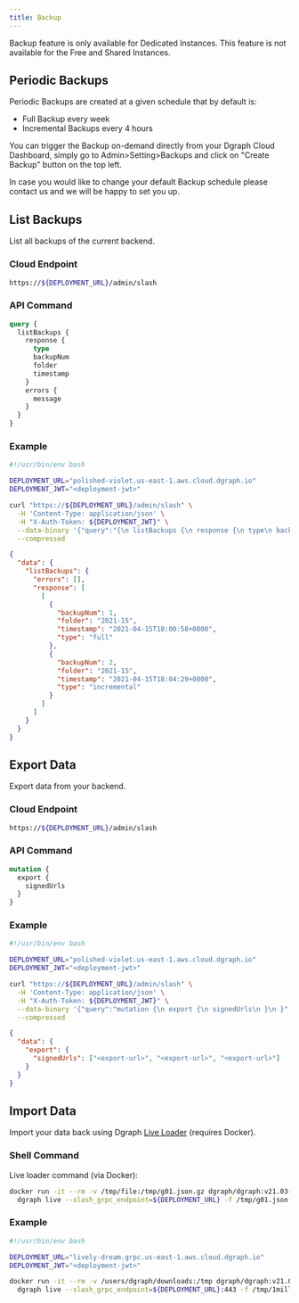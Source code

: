 ```yaml
---
title: Backup
---
```



<DgraphWIP />

<Note>
  Backup feature is only available for Dedicated Instances. This feature is not
  available for the Free and Shared Instances.
</Note>

## Periodic Backups

Periodic Backups are created at a given schedule that by default is:

- Full Backup every week
- Incremental Backups every 4 hours

You can trigger the Backup on-demand directly from your Dgraph Cloud Dashboard,
simply go to Admin>Setting>Backups and click on "Create Backup" button on the
top left.

In case you would like to change your default Backup schedule please contact us
and we will be happy to set you up.

## List Backups

List all backups of the current backend.

### Cloud Endpoint

```sh
https://${DEPLOYMENT_URL}/admin/slash
```

### API Command

```graphql
query {
  listBackups {
    response {
      type
      backupNum
      folder
      timestamp
    }
    errors {
      message
    }
  }
}
```

### Example

<CodeGroup>

```sh
#!/usr/bin/env bash

DEPLOYMENT_URL="polished-violet.us-east-1.aws.cloud.dgraph.io"
DEPLOYMENT_JWT="<deployment-jwt>"

curl "https://${DEPLOYMENT_URL}/admin/slash" \
  -H 'Content-Type: application/json' \
  -H "X-Auth-Token: ${DEPLOYMENT_JWT}" \
  --data-binary '{"query":"{\n listBackups {\n response {\n type\n backupNum\n folder\n timestamp\n }, errors {\n message\n }\n} \n}","variables":{}}' \
  --compressed
```

```json
{
  "data": {
    "listBackups": {
      "errors": [],
      "response": [
        [
          {
            "backupNum": 1,
            "folder": "2021-15",
            "timestamp": "2021-04-15T18:00:58+0000",
            "type": "full"
          },
          {
            "backupNum": 2,
            "folder": "2021-15",
            "timestamp": "2021-04-15T18:04:29+0000",
            "type": "incremental"
          }
        ]
      ]
    }
  }
}
```

</CodeGroup>

## Export Data

Export data from your backend.

### Cloud Endpoint

```sh
https://${DEPLOYMENT_URL}/admin/slash
```

### API Command

```graphql
mutation {
  export {
    signedUrls
  }
}
```

### Example

<CodeGroup>

```sh
#!/usr/bin/env bash

DEPLOYMENT_URL="polished-violet.us-east-1.aws.cloud.dgraph.io"
DEPLOYMENT_JWT="<deployment-jwt>"

curl "https://${DEPLOYMENT_URL}/admin/slash" \
  -H 'Content-Type: application/json' \
  -H "X-Auth-Token: ${DEPLOYMENT_JWT}" \
  --data-binary '{"query":"mutation {\n export {\n signedUrls\n }\n }","variables":{}}' \
  --compressed
```

```json
{
  "data": {
    "export": {
      "signedUrls": ["<export-url>", "<export-url>", "<export-url>"]
    }
  }
}
```

</CodeGroup>

## Import Data

Import your data back using Dgraph
[Live Loader](/dgraph/cloud/import-export#importing-data-with-live-loader)
(requires Docker).

### Shell Command

Live loader command (via Docker):

```sh
docker run -it --rm -v /tmp/file:/tmp/g01.json.gz dgraph/dgraph:v21.03-slash \
  dgraph live --slash_grpc_endpoint=${DEPLOYMENT_URL} -f /tmp/g01.json.gz -t ${DEPLOYMENT_JWT}
```

### Example

<CodeGroup>

```sh
#!/usr/bin/env bash

DEPLOYMENT_URL="lively-dream.grpc.us-east-1.aws.cloud.dgraph.io"
DEPLOYMENT_JWT="<deployment-jwt>"

docker run -it --rm -v /users/dgraph/downloads:/tmp dgraph/dgraph:v21.03-slash \
  dgraph live --slash_grpc_endpoint=${DEPLOYMENT_URL}:443 -f /tmp/1million.rdf.gz -t ${DEPLOYMENT_JWT}
```

```json

```

</CodeGroup>
